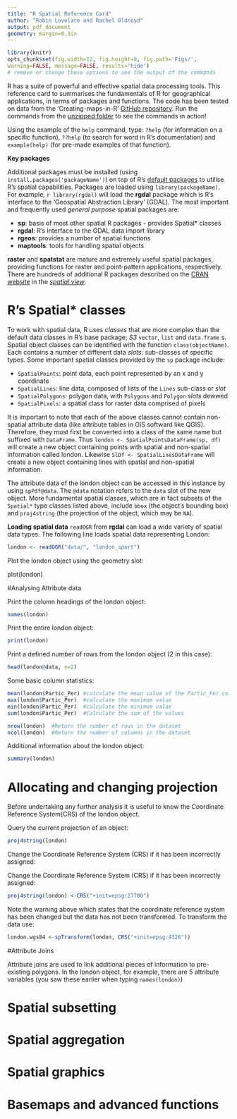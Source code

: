 ```yaml
---
title: "R Spatial Reference Card"
author: "Robin Lovelace and Rachel Oldroyd"
output: pdf_document
geometry: margin=0.3in
---
```


```r
library(knitr)
opts_chunk$set(fig.width=12, fig.height=8, fig.path='Figs/',
warning=FALSE, message=FALSE, results='hide')
# remove or change these options to see the output of the commands
```

R has a suite of powerful and effective spatial data processing tools. This reference card to summarises the fundamentals of R for geographical applications, in terms of packages and functions. The code has been tested on data from the
'Creating-maps-in-R' [GitHub repository](http://www.github.com/Robinovelace/Creating-maps-in-R). Run the commands from the [unzipped folder](https://github.com/Robinlovelace/Creating-maps-in-R/archive/master.zip) to see the commands in action!

Using the example of the `help` command, type:
`?help` (for information on a specific function),
`??help` (to search for word in R's documentation)
and `example(help)` (for pre-made examples of that function).

**Key packages**

Additional packages must be installed (using `install.packages('packageName')`) on top of 
R's [default packages](http://www.hep.by/gnu/r-patched/r-admin/R-admin_33.html) to utilise R's spatial 
capabilities. Packages are loaded using `library(packageName)`. For example, `r library(rgdal)` will load the **rgdal** package which is R's interface to the 'Geospatial Abstraction Library' (GDAL). The most important and frequently used *general purpose* spatial packages are:

- **sp**: basis of most other spatial R packages - provides Spatial* classes
- **rgdal**: R's interface to the GDAL data import library
- **rgeos**: provides a number of spatial functions
- **maptools**: tools for handling spatial objects

**raster** and **spatstat** are mature and extremely useful spatial packages, providing functions for raster and point-pattern applications, respectively.
There are hundreds of additional R packages described on the [CRAN website](http://cran.r-project.org) in the [*spatial view*](http://cran.r-project.org/web/views/Spatial.html).

# R's Spatial* classes

To work with spatial data, R uses *classes* that are more complex
than the default data classes in R's base package; *S3* `vector`, `list` and `data.frame` s. 
Spatial object classes can be identified with the
function `class(objectName)`. Each contains a number of different data
*slots*: sub-classes of specific types. Some important
spatial classes provided by the `sp` package include:

- `SpatialPoints`: point data, each point represented by an x and y coordinate
- `SpatialLines`: line data, composed of lists of the `Lines` sub-class or *slot*
- `SpatialPolygons`: polygon data, with `Polygons` and `Polygon` *slots* dewwed
- `SpatialPixels`: a spatial class for raster data comprised of pixels

It is important to note that each of the above classes cannot contain non-spatial
attribute data (like attribute tables in GIS softward like QGIS). Therefore, they must first be converted into a class of the same name but suffixed with `DataFrame`. Thus `london <- SpatialPointsDataFrame(sp, df)` will create a new object containing points with spatial and non-spatial information called london. Likewise `SlDf <- SpatialLinesDataFrame` will create a new object containing lines with spatial and non-spatial information. 

The attribute data of the london object can be accessed in this instance by using `spPdf@data`. The `@data` notation refers to the `data` slot of the new object. More fundamental spatial classes, which
are in fact subsets of the `Spatial*` type classes listed above, include `bbox` (the
object's bounding box) and `proj4string` (the projection of the object, which may be `NA`).

**Loading spatial data**
`readOGR` from **rgdal** can load a wide variety of spatial data types. The following line loads spatial data representing London:

```r
london <- readOGR("data/", "london_sport") 
```

Plot the london object using the geometry slot:

plot(london)

#Analysing Attribute data

Print the column headings of the london object:
```r
names(london)
```

Print the entire london object:
```r
print(london)
```

Print a defined number of rows from the london object (2 in this case):
```r
head(london@data, n=2)
```

Some basic column statistics:
```r
mean(london$Partic_Per) #calculate the mean value of the Partic_Per column
max(london$Partic_Per)  #calculate the maximum value 
min(london$Partic_Per)  #calculate the minimum value
sum(london$Partic_Per)  #Calculate the sum of the values

nrow(london)  #Return the number of rows in the dataset
ncol(london)  #Return the number of columns in the dataset 
```

Additional information about the london object:
```r
summary(london)
```

# Allocating and changing projection
Before undertaking any further analysis it is useful to know the Coordinate Reference System(CRS) of the london object. 

Query the current projection of an object: 
```r
proj4string(london)
```
Change the Coordinate Reference System (CRS) if it has been incorrectly assigned:

Change the Coordinate Reference System (CRS) if it has been incorrectly assigned:
```r
proj4string(london) <-CRS("+init=epsg:27700")
```

Note the warning above which states that the coordinate reference system has been changed but the data
has not been transformed. To transform the data use:

```r
london.wgs84 <-spTransform(london, CRS("+init=epsg:4326"))
```

#Attribute Joins

Attribute joins are used to link additional pieces of information to pre-existing polygons. In the london object, for example, there are 5 attribute variables (you saw these earlier when typing `names(london)`)

# Spatial subsetting



# Spatial aggregation

# Spatial graphics

# Basemaps and advanced functions



